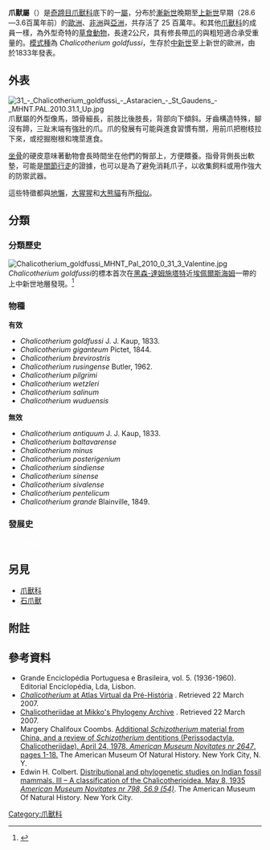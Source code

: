 {{Automatic Taxobox
|taxon = Chalicotherium
|name = 爪獸屬
|image = Macrotherium sansaniense composite skeleton.JPG
|image_caption = 爪獸屬化石
|fossil_range = 晚[[漸新世|漸新世]] - 早[[上新世|上新世]]{{Fossil range|28.6|3.6}}
|authority = {{link-en|J. J. Kaup|Johann Jakob Kaup}}, 1833
|subdivision_ranks = [[種|種]]
|subdivision =
* [[#物種|見內文]]
| synonyms =
* ''Macrotherium'' <small>Lartet, 1837</small>
}}

'''爪獸屬'''（{{lang-en|Chalicotherium}}）是[[奇蹄目|奇蹄目]][[爪獸科|爪獸科]]底下的一[[屬|屬]]，分布於[[漸新世|漸新世]]晚期至[[上新世|上新世]]早期（28.6—3.6百萬年前）的[[歐洲|歐洲]]、[[非洲|非洲]]與[[亞洲|亞洲]]，共存活了 25 百萬年。和其他[[爪獸科|爪獸科]]的成員一樣，為外型奇特的[[草食動物|草食動物]]，長達2公尺，具有修長帶[[爪|爪]]的{{link-en|前肢|Forelimb}}與粗短適合承受重量的{{link-en|後肢|Hindlimb}}。[[模式種|模式種]]為 ''Chalicotherium goldfussi''，生存於[[中新世|中新世]]至上新世的歐洲，由{{link-en|約翰·雅各布·考普|Johann Jakob Kaup}}於1833年發表。

==外表==
[[Image:31_-_Chalicotherium_goldfussi_-_Astaracien_-_St_Gaudens_-_MHNT.PAL.2010.31.1_Up.jpg|thumb]] 
爪獸屬的外型像馬，頭骨細長，前肢比後肢長，背部向下傾斜。牙齒構造特殊，腳沒有蹄，三趾末端有強壯的爪。爪的發展有可能與進食習慣有關，用前爪把樹枝拉下來，或挖掘樹根和塊莖進食。

[[坐骨|坐骨]]的硬皮意味著動物會長時間坐在他們的臀部上，方便餵養。指骨背側長出軟墊，可能是[[關節行走|關節行走]]的證據，也可以是為了避免消耗爪子，以收集飼料或用作強大的防禦武器。

這些特徵都與[[地懶|地懶]]，[[大猩猩|大猩猩]]和[[大熊貓|大熊貓]]有所[[趨同演化|相似]]。

==分類==
===分類歷史===
[[File:Chalicotherium_goldfussi_MHNT_Pal_2010_0_31_3_Valentine.jpg|thumb]]
''Chalicotherium goldfussi''的標本首次在[[黑森-達姆施塔特|黑森-達姆施塔特]]近[[埃佩爾斯海姆|埃佩爾斯海姆]]一帶的上中新世地層發現。<ref>{{Cite web |url=http://www.funet.fi/pub/sci/bio/life/insecta/lepidoptera/ditrysia/hesperioidea/hesperiidae/heteropterinae/butleria/index.html |title=''Butleria'' at Lepidoptera and some other life forms |accessdate=2015-06-09 |archive-date=2010-08-17 |archive-url=https://web.archive.org/web/20100817131402/http://www.funet.fi/pub/sci/bio/life/insecta/lepidoptera/ditrysia/hesperioidea/hesperiidae/heteropterinae/butleria/index.html |dead-url=no }}</ref>

===物種===
'''有效'''
* ''Chalicotherium goldfussi'' J. J. Kaup, 1833.
* ''Chalicotherium giganteum'' Pictet, 1844.
* ''Chalicotherium brevirostris''
* ''Chalicotherium rusingense'' Butler, 1962.
* ''Chalicotherium pilgrimi''
* ''Chalicotherium wetzleri''
* ''Chalicotherium salinum''
* ''Chalicotherium wuduensis''

'''無效'''
* ''Chalicotherium antiquum'' J. J. Kaup, 1833.
* ''Chalicotherium baltavarense''
* ''Chalicotherium minus''
* ''Chalicotherium posterigenium''
* ''Chalicotherium sindiense''
* ''Chalicotherium sinense''
* ''Chalicotherium sivalense''
* ''Chalicotherium pentelicum'' 
* ''Chalicotherium grande'' Blainville, 1849.

===發展史===
<span style="color:white;">unnamed</span>
{{clade| style=font-size:100%;line-height:100%
|label1= '''爪獸屬''' '''''（Chalicotherium）''''' 
|1={{clade
   |1= ? ''Chalicotherium giganteum''
   |2= ''Chalicotherium rusigense'' 
   |label3=<span style="color:white;">unnamed</span>
   |3={{clade
      |1= ''Chalicotherium pilgrimi'' 
      |2= ? ''Chalicotherium wetzleri''
      |label3=<span style="color:white;">unnamed</span>
      |3={{clade
         |label1=<span style="color:white;">unnamed</span>
         |1={{clade
            |1= ''Chalicotherium salinum''
            |2= '''''Anisodon'''''
            }}
         |label2=<span style="color:white;">unnamed</span>
         |2={{clade
            |1= ''Chalicotherium brevirostris''
            |label2=<span style="color:white;">unnamed</span>
            |2={{clade
               |1= ''Chalicotherium wuduensis''
               |2= ''Chalicotherium goldfussi'' 
               |3= '''''Nestoritherium'''''
               }}
            }}
         }}
      }}
   }}
}}
==另見==
*[[爪獸科|爪獸科]]
*[[石爪獸|石爪獸]]

==附註==
{{reflist}}

==參考資料==
{{refbegin}}
* Grande Enciclopédia Portuguesa e Brasileira, vol. 5. (1936-1960). Editorial Enciclopédia, Lda, Lisbon.
* [http://www.avph.com.br/chalicotherium.htm ''Chalicotherium'' at Atlas Virtual da Pré-História] {{Wayback|url=http://www.avph.com.br/chalicotherium.htm |date=20151023220953 }}. Retrieved 22 March 2007.
* [http://www.fmnh.helsinki.fi/users/haaramo/Metazoa/Deuterostoma/Chordata/Synapsida/Eutheria/Perissodactyla/Chalicotheroidea.htm Chalicotheriidae at Mikko's Phylogeny Archive] {{Wayback|url=http://www.fmnh.helsinki.fi/users/haaramo/Metazoa/Deuterostoma/Chordata/Synapsida/Eutheria/Perissodactyla/Chalicotheroidea.htm |date=20080208030814 }}. Retrieved 22 March 2007.
* Margery Chalifoux Coombs. [http://hdl.handle.net/2246/2963 Additional ''Schizotherium'' material from China, and a review of ''Schizotherium'' dentitions (Perissodactyla, Chalicotheriidae). April 24, 1978. ''American Museum Novitates nr 2647''. pages 1-18.] The American Museum Of Natural History. New York City, N. Y.
* Edwin H. Colbert. [http://hdl.handle.net/2246/2131 Distributional and phylogenetic studies on Indian fossil mammals. III – A classification of the Chalicotherioidea. May 8, 1935 ''American Museum Novitates nr 798, 56.9 (54)'']. The American Museum Of Natural History. New York City.
{{refend}}

{{Portal|滅絕與瀕危物種}}
{{爪獸亞目}}
{{Taxonbar|from=Q133349}}
[[Category:爪獸科|Category:爪獸科]]